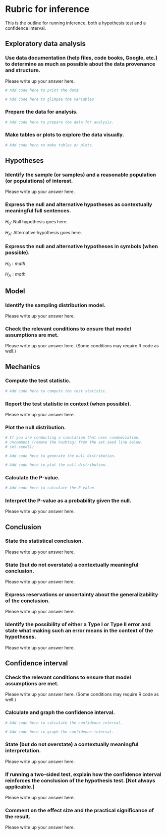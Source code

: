 # Rubric for inference

This is the outline for running inference, both a hypothesis test and a confidence interval.


## Exploratory data analysis {-}

### Use data documentation (help files, code books, Google, etc.) to determine as much as possible about the data provenance and structure. {-}

::: {.answer}

Please write up your answer here.

```r
# Add code here to print the data
```

```r
# Add code here to glimpse the variables
```

:::

### Prepare the data for analysis. {-}

::: {.answer}

```r
# Add code here to prepare the data for analysis.
```

:::

### Make tables or plots to explore the data visually. {-}

::: {.answer}

```r
# Add code here to make tables or plots.
```

:::


## Hypotheses {-}

### Identify the sample (or samples) and a reasonable population (or populations) of interest. {-}

::: {.answer}

Please write up your answer here.

:::

### Express the null and alternative hypotheses as contextually meaningful full sentences. {-}

::: {.answer}

$H_{0}:$ Null hypothesis goes here.

$H_{A}:$ Alternative hypothesis goes here.

:::

### Express the null and alternative hypotheses in symbols (when possible). {-}

::: {.answer}

$H_{0}: math$

$H_{A}: math$

:::


## Model {-}

### Identify the sampling distribution model. {-}

::: {.answer}

Please write up your answer here.

:::

### Check the relevant conditions to ensure that model assumptions are met. {-}

::: {.answer}

Please write up your answer here. (Some conditions may require R code as well.)

:::


## Mechanics {-}

### Compute the test statistic. {-}

::: {.answer}

```r
# Add code here to compute the test statistic.
```

:::

### Report the test statistic in context (when possible). {-}

::: {.answer}

Please write up your answer here.

:::

### Plot the null distribution. {-}

::: {.answer}

```r
# If you are conducting a simulation that uses randomization,
# uncomment (remove the hashtag) from the set.seed line below.
# set.seed(1) 

# Add code here to generate the null distribution.
```

```r
# Add code here to plot the null distribution.
```

:::

### Calculate the P-value. {-}

::: {.answer}

```r
# Add code here to calculate the P-value.
```

:::

### Interpret the P-value as a probability given the null. {-}

::: {.answer}

Please write up your answer here.

:::


## Conclusion {-}

### State the statistical conclusion. {-}

::: {.answer}

Please write up your answer here.

:::

### State (but do not overstate) a contextually meaningful conclusion. {-}

::: {.answer}

Please write up your answer here.

:::

### Express reservations or uncertainty about the generalizability of the conclusion. {-}

::: {.answer}

Please write up your answer here.

:::

### Identify the possibility of either a Type I or Type II error and state what making such an error means in the context of the hypotheses. {-}

::: {.answer}

Please write up your answer here.

:::

## Confidence interval {-}

### Check the relevant conditions to ensure that model assumptions are met.  {-}

::: {.answer}

Please write up your answer here. (Some conditions may require R code as well.)

:::

### Calculate and graph the confidence interval. {-}

::: {.answer}

```r
# Add code here to calculate the confidence interval.
```

```r
# Add code here to graph the confidence interval.
```

:::

### State (but do not overstate) a contextually meaningful interpretation. {-}

::: {.answer}

Please write up your answer here.

:::

### If running a two-sided test, explain how the confidence interval reinforces the conclusion of the hypothesis test. [Not always applicable.] {-}

::: {.answer}

Please write up your answer here.

:::

### Comment on the effect size and the practical significance of the result. {-}

::: {.answer}

Please write up your answer here.

:::